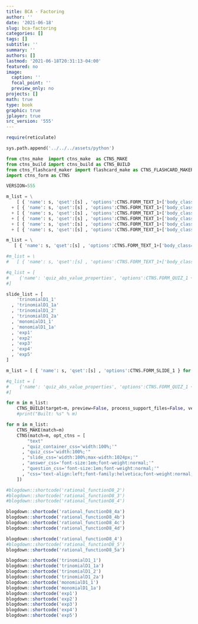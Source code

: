 ```yaml
---
title: BCA - Factoring
author: ''
date: '2021-06-18'
slug: bca-factoring
categories: []
tags: []
subtitle: ''
summary: ''
authors: []
lastmod: '2021-06-18T20:31:13-04:00'
featured: no
image:
  caption: ''
  focal_point: ''
  preview_only: no
projects: []
math: true
type: book
graphic: true
jplayer: true
src_version: '555'
---
```

```r
require(reticulate)
```

```python
sys.path.append('../../../assets/python')

from ctns_make  import ctns_make  as CTNS_MAKE
from ctns_build import ctns_build as CTNS_BUILD
from ctns_flashcard_maker import flashcard_make as CTNS_FLASHCARD_MAKER
import ctns_form as CTNS

VERSION=555
```

```python
m_list = \
    [ { 'name': s, 'qset':[s] , 'options':CTNS.FORM_TEXT_1+['body_class="ctns-td-no-border ctns-no-color-group-message"', 'color_group_a'] } for s in ['rational_functionD8_4a'] ] \
  + [ { 'name': s, 'qset':[s] , 'options':CTNS.FORM_TEXT_1+['body_class="ctns-td-no-border ctns-no-color-group-message"', 'color_group_b'] } for s in ['rational_functionD8_4b'] ] \
  + [ { 'name': s, 'qset':[s] , 'options':CTNS.FORM_TEXT_1+['body_class="ctns-td-no-border ctns-no-color-group-message"', 'color_group_c'] } for s in ['rational_functionD8_4c'] ] \
  + [ { 'name': s, 'qset':[s] , 'options':CTNS.FORM_TEXT_1+['body_class="ctns-td-no-border ctns-no-color-group-message"', 'color_group_d'] } for s in ['rational_functionD8_4d'] ] \
  + [ { 'name': s, 'qset':[s] , 'options':CTNS.FORM_TEXT_1+['body_class="ctns-no-color-group-message"', 'color_group_a', 'color_group_b', 'color_group_c', 'color_group_d'] } for s in ['rational_functionD8_4'] ] \
  + [ { 'name': s, 'qset':[s] , 'options':CTNS.FORM_TEXT_1+['body_class="ctns-no-color-group-message"', 'color_group_a'] } for s in ['rational_functionD8_5a'] ]

m_list = \
   [ { 'name': s, 'qset':[s] , 'options':CTNS.FORM_TEXT_1+['body_class="ctns-no-color-group-message"', 'color_group_a'] } for s in ['rational_functionD8_5a']  ]

#m_list = \
#   [ { 'name': s, 'qset':[s] , 'options':CTNS.FORM_TEXT_1+['body_class="ctns-no-color-group-message"', 'color_group_a', 'color_group_b', 'color_group_c', 'color_group_d'] } for s in #['rational_functionD8_4']  ]

#q_list = [
#    {'name': 'quiz_abs_value_properties', 'options':CTNS.FORM_QUIZ_1 + ["count=14"], 'qset': slide_list}
#]
```

```python
slide_list = [
    'trinomialD1_1'
  , 'trinomialD1_1a'
  , 'trinomialD1_2'
  , 'trinomialD1_2a'
  , 'monomialD1_1'
  , 'monomialD1_1a'
  , 'exp1'
  , 'exp2'
  , 'exp3'
  , 'exp4'
  , 'exp5'
]

m_list = [ { 'name': s, 'qset':[s] , 'options':CTNS.FORM_SLIDE_1 } for s in slide_list ]

#q_list = [
#    {'name': 'quiz_abs_value_properties', 'options':CTNS.FORM_QUIZ_1 + ["count=14"], 'qset': slide_list}
#]
```

```python
for m in m_list:
    CTNS_BUILD(target=m, preview=False, process_support_files=False, version=VERSION, write_image=True, encrypt=False)
    #print("Built: %s" % m)
```

```python
for m in m_list:
    CTNS_MAKE(match=m)
    CTNS(match=m, opt_ctns = [ 
        "text"
      , "quiz_container_css='width:100%;'"
      , "quiz_css='width:100%;'"
      , "slide_css='width:100%;max-width:1024px;'"
      , "answer_css='font-size:1em;font-weight:normal;'"
      , "question_css='font-size:1em;font-weight:normal;'"
      , "css='text-align:left;font-family:helvetica;font-weight:normal;font-size:120%;color:rgb(77,77,77);'"
    ])
```

```r
#blogdown::shortcode('rational_functionD8_2')
#blogdown::shortcode('rational_functionD8_3')
#blogdown::shortcode('rational_functionD8_4')

blogdown::shortcode('rational_functionD8_4a')
blogdown::shortcode('rational_functionD8_4b')
blogdown::shortcode('rational_functionD8_4c')
blogdown::shortcode('rational_functionD8_4d')

blogdown::shortcode('rational_functionD8_4')
#blogdown::shortcode('rational_functionD8_5')
blogdown::shortcode('rational_functionD8_5a')
```

```r
blogdown::shortcode('trinomialD1_1')
blogdown::shortcode('trinomialD1_1a')
blogdown::shortcode('trinomialD1_2')
blogdown::shortcode('trinomialD1_2a')
blogdown::shortcode('monomialD1_1')
blogdown::shortcode('monomialD1_1a')
blogdown::shortcode('exp1')
blogdown::shortcode('exp2')
blogdown::shortcode('exp3')
blogdown::shortcode('exp4')
blogdown::shortcode('exp5')
```
